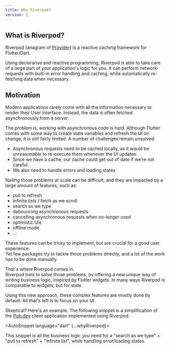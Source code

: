 ```yaml
---
title: Why Riverpod?
version: 1
---
```



## What is Riverpod?

Riverpod (anagram of [Provider](https://pub.dev/packages/provider)) is a reactive
caching framework for Flutter/Dart.

Using declararive and reactive programming, Riverpod is able to take care of
a large part of your application's logic for you. It can perform network-requests
with built-in error handling and caching, while automatically re-fetching
data when necessary.

## Motivation

Modern applications rarely come with all the information necessary to render
their User Interface. Instead, the data is often fetched asynchronously
from a server.

The problem is, working with asynchronous code is hard. Although Flutter comes
with some way to create state variables and refresh the UI on change, it is still
fairly limited. A number of challenges remain unsolved:

- Asynchronous requests need to be cached locally, as it would be unreasonable
  to re-execute them whenever the UI updates.
- Since we have a cache, our cache could get out of date if we're not careful.
- We also need to handle errors and loading states

Nailing those problems at scale can be difficult, and they are impacted by a large
amount of features, such as:

- pull to refresh
- infinite lists / fetch as we scroll
- search as we type
- debouncing asynchronous requests
- cancelling asynchronous requests when no-longer used
- optimistic UIs
- offline mode
- ...

These features can be tricky to implement, but are crucial for a good user experience.  
Yet few packages try to tackle those problems directly, and a lot of the work
has to be done manually.

That's where Riverpod comes in.  
Riverpod tries to solve those problems, by offering a new unique
way of writing business logic, inspired by Flutter widgets. In
many ways Riverpod is comparable to widgets, but for state.

Using this new approach, these complex features are mostly done by default. All
that's left is to focus on your UI.

Skeptical? Here's an example. The following snippet is a simplification of the [Pub.dev](https://github.com/rrousselGit/riverpod/tree/master/examples/pub)
client application implemented using Riverpod.

<AutoSnippet language="dart" {...whyRiverpod}></AutoSnippet>

This snippet is all the business logic you need for a "search as we type" +
"pull to refresh" + "infinite list", while handling error/loading states.
